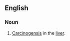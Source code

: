 ==English==
===Noun===
{{en-noun|-}}
#{{pathology}} [[carcinogenesis|Carcinogensis]] in the [[liver]].